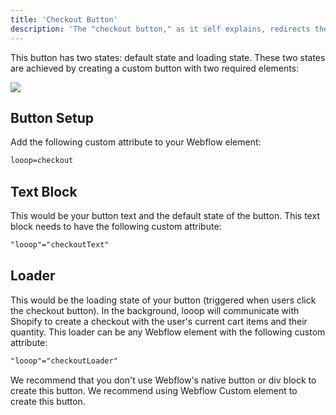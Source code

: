 ```yaml
---
title: 'Checkout Button'
description: 'The "checkout button," as it self explains, redirects the user to checkout.'
---
```



This button has two states: default state and loading state. These two states are achieved by creating a custom button with two required elements:

<Frame>
<img src="/images/checkoutbutton.webp" />
</Frame>

## Button Setup
Add the following custom attribute to your Webflow element:
```html
looop=checkout
```

## Text Block
This would be your button text and the default state of the button. This text block needs to have the following custom attribute:
```html
"looop"="checkoutText"
```

## Loader

This would be the loading state of your button (triggered when users click the checkout button). In the background, looop will communicate with Shopify to create a checkout with the user's current cart items and their quantity. 
This loader can be any Webflow element with the following custom attribute:
```html
"looop"="checkoutLoader"
```

<Note>
We recommend that you don't use Webflow's native button or div block to create this button. We recommend using Webflow Custom element to create this button.
</Note>